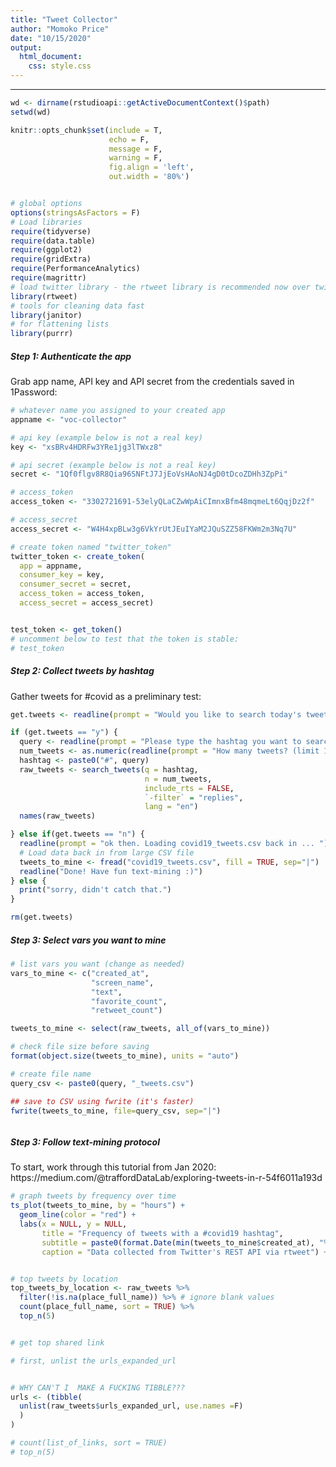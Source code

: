 ```yaml
---
title: "Tweet Collector"
author: "Momoko Price"
date: "10/15/2020"
output: 
  html_document:
    css: style.css
---
```


***
```r
wd <- dirname(rstudioapi::getActiveDocumentContext()$path)
setwd(wd)

knitr::opts_chunk$set(include = T,
                      echo = F, 
                      message = F, 
                      warning = F,
                      fig.align = 'left',
                      out.width = '80%')


# global options
options(stringsAsFactors = F)
# Load libraries
require(tidyverse)
require(data.table)
require(ggplot2)
require(gridExtra)
require(PerformanceAnalytics)
require(magrittr)
# load twitter library - the rtweet library is recommended now over twitteR
library(rtweet)
# tools for cleaning data fast
library(janitor)
# for flattening lists
library(purrr)

```
##### Step 1: Authenticate the app

Grab app name, API key and API secret from the credentials saved in 1Password:
 
```r
# whatever name you assigned to your created app
appname <- "voc-collector"

# api key (example below is not a real key)
key <- "xsBRv4HDRFw3YRe1jg3lTWxz8"

# api secret (example below is not a real key)
secret <- "1Qf0flgv8R8Qia96SNFtJ7JjEoVsHAoNJ4gD0tDcoZDHh3ZpPi"

# access_token
access_token <- "3302721691-53elyQLaCZwWpAiCImnxBfm48mqmeLt6QqjDz2f"

# access_secret
access_secret <- "W4H4xpBLw3g6VkYrUtJEuIYaM2JQuSZZ58FKWm2m3Nq7U"

# create token named "twitter_token"
twitter_token <- create_token(
  app = appname,
  consumer_key = key,
  consumer_secret = secret,
  access_token = access_token,
  access_secret = access_secret)


test_token <- get_token()
# uncomment below to test that the token is stable:
# test_token

```

##### Step 2: Collect tweets by hashtag
Gather tweets for #covid as a preliminary test:

```r

get.tweets <- readline(prompt = "Would you like to search today's tweets? (y/n): ")

if (get.tweets == "y") {
  query <- readline(prompt = "Please type the hashtag you want to search (exclude the #): ")
  num_tweets <- as.numeric(readline(prompt = "How many tweets? (limit 18000): "))
  hashtag <- paste0("#", query)
  raw_tweets <- search_tweets(q = hashtag, 
                              n = num_tweets,
                              include_rts = FALSE,
                              `-filter` = "replies",
                              lang = "en")
  names(raw_tweets)

} else if(get.tweets == "n") {
  readline(prompt = "ok then. Loading covid19_tweets.csv back in ... ")
  # Load data back in from large CSV file
  tweets_to_mine <- fread("covid19_tweets.csv", fill = TRUE, sep="|")
  readline("Done! Have fun text-mining :)")
} else {
  print("sorry, didn't catch that.")
}

rm(get.tweets)

```


##### Step 3: Select vars you want to mine

```r
# list vars you want (change as needed)
vars_to_mine <- c("created_at",
                  "screen_name",
                  "text", 
                  "favorite_count", 
                  "retweet_count")

tweets_to_mine <- select(raw_tweets, all_of(vars_to_mine))

# check file size before saving
format(object.size(tweets_to_mine), units = "auto")

```



```r

# create file name
query_csv <- paste0(query, "_tweets.csv")

## save to CSV using fwrite (it's faster)
fwrite(tweets_to_mine, file=query_csv, sep="|")



```

##### Step 3: Follow text-mining protocol

To start, work through this tutorial from Jan 2020: https://medium.com/@traffordDataLab/exploring-tweets-in-r-54f6011a193d

```r

# graph tweets by frequency over time
ts_plot(tweets_to_mine, by = "hours") +
  geom_line(color = "red") +
  labs(x = NULL, y = NULL,
       title = "Frequency of tweets with a #covid19 hashtag",
       subtitle = paste0(format.Date(min(tweets_to_mine$created_at), "%d %B %Y"), " to ", format.Date(max(tweets_to_mine$created_at), "%d %B %Y")),
       caption = "Data collected from Twitter's REST API via rtweet") + theme_minimal()


# top tweets by location
top_tweets_by_location <- raw_tweets %>%
  filter(!is.na(place_full_name)) %>% # ignore blank values
  count(place_full_name, sort = TRUE) %>%
  top_n(5)


# get top shared link

# first, unlist the urls_expanded_url


# WHY CAN'T I  MAKE A FUCKING TIBBLE???
urls <- (tibble(
  unlist(raw_tweets$urls_expanded_url, use.names =F)
  )
)

# count(list_of_links, sort = TRUE)
# top_n(5)


```
